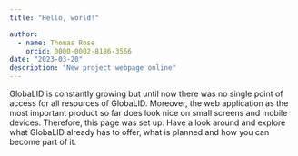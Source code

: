 ```yaml
---
title: "Hello, world!"

author: 
  - name: Thomas Rose
    orcid: 0000-0002-8186-3566
date: "2023-03-20"
description: "New project webpage online"
---
```


GlobaLID is constantly growing but until now there was no single point of access for all resources of GlobaLID. Moreover, the web application as the most important product so far does look nice on small screens and mobile devices. Therefore, this page was set up. Have a look around and explore what GlobaLID already has to offer, what is planned and how you can become part of it. 